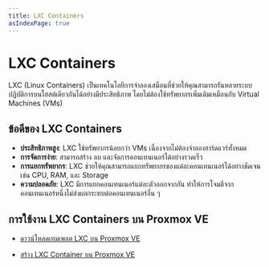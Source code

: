 ```yaml
---
title: LXC Containers
asIndexPage: true
---
```


# LXC Containers

LXC (Linux Containers) เป็นเทคโนโลยีการจำลองเสมือนที่ช่วยให้คุณสามารถรันหลายระบบปฏิบัติการบนโฮสต์เดียวกันได้อย่างมีประสิทธิภาพ โดยไม่ต้องใช้ทรัพยากรเพิ่มเติมเหมือนกับ Virtual Machines (VMs)

## ข้อดีของ LXC Containers

- **ประสิทธิภาพสูง**: LXC ใช้ทรัพยากรน้อยกว่า VMs เนื่องจากไม่ต้องจำลองฮาร์ดแวร์ทั้งหมด
- **การจัดการง่าย**: สามารถสร้าง ลบ และจัดการคอนเทนเนอร์ได้อย่างรวดเร็ว
- **การแยกทรัพยากร**: LXC ช่วยให้คุณสามารถแยกทรัพยากรของแต่ละคอนเทนเนอร์ได้อย่างชัดเจน เช่น CPU, RAM, และ Storage
- **ความปลอดภัย**: LXC มีการแยกคอนเทนเนอร์แต่ละตัวออกจากกัน ทำให้การโจมตีจากคอนเทนเนอร์หนึ่งไม่ส่งผลกระทบต่อคอนเทนเนอร์อื่น ๆ

## การใช้งาน LXC Containers บน Proxmox VE

- [ดาวน์โหลดเทมเพลต LXC บน Proxmox VE](./lxc/templates)

- [สร้าง LXC Container บน Proxmox VE](./lxc/create)